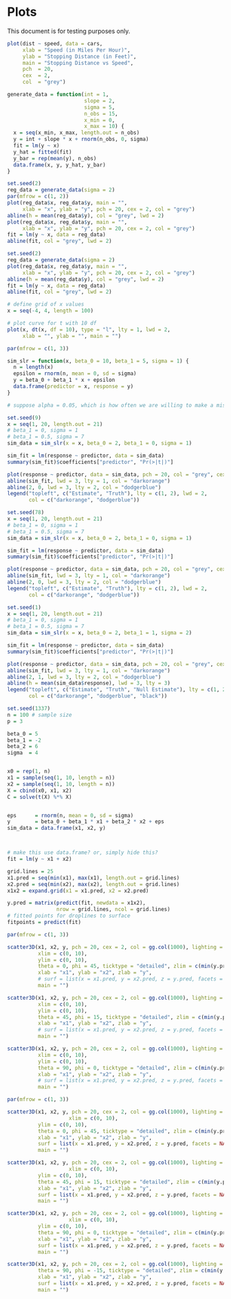 # Plots

This document is for testing purposes only.

```r
plot(dist ~ speed, data = cars,
     xlab = "Speed (in Miles Per Hour)",
     ylab = "Stopping Distance (in Feet)",
     main = "Stopping Distance vs Speed",
     pch  = 20,
     cex  = 2,
     col  = "grey")
```

```r
generate_data = function(int = 1,
                         slope = 2,
                         sigma = 5,
                         n_obs = 15,
                         x_min = 0,
                         x_max = 10) {
  x = seq(x_min, x_max, length.out = n_obs)
  y = int + slope * x + rnorm(n_obs, 0, sigma)
  fit = lm(y ~ x)
  y_hat = fitted(fit)
  y_bar = rep(mean(y), n_obs)
  data.frame(x, y, y_hat, y_bar)
}
```


```r
set.seed(2)
reg_data = generate_data(sigma = 2)
par(mfrow = c(1, 2))
plot(reg_data$x, reg_data$y, main = "", 
     xlab = "x", ylab = "y", pch = 20, cex = 2, col = "grey")
abline(h = mean(reg_data$y), col = "grey", lwd = 2)
plot(reg_data$x, reg_data$y, main = "", 
     xlab = "x", ylab = "y", pch = 20, cex = 2, col = "grey")
fit = lm(y ~ x, data = reg_data)
abline(fit, col = "grey", lwd = 2)
```

```r
set.seed(2)
reg_data = generate_data(sigma = 2)
plot(reg_data$x, reg_data$y, main = "", 
     xlab = "x", ylab = "y", pch = 20, cex = 2, col = "grey")
abline(h = mean(reg_data$y), col = "grey", lwd = 2)
fit = lm(y ~ x, data = reg_data)
abline(fit, col = "grey", lwd = 2)
```


```r
# define grid of x values
x = seq(-4, 4, length = 100)

# plot curve for t with 10 df
plot(x, dt(x, df = 10), type = "l", lty = 1, lwd = 2,
     xlab = "", ylab = "", main = "")
```



```r
par(mfrow = c(1, 3))

sim_slr = function(x, beta_0 = 10, beta_1 = 5, sigma = 1) {
  n = length(x)
  epsilon = rnorm(n, mean = 0, sd = sigma)
  y = beta_0 + beta_1 * x + epsilon
  data.frame(predictor = x, response = y)
}

# suppose alpha = 0.05, which is how often we are willing to make a mistake if the null hypothesis is true

set.seed(9)
x = seq(1, 20, length.out = 21)
# beta_1 = 0, sigma = 1
# beta_1 = 0.5, sigma = 7
sim_data = sim_slr(x = x, beta_0 = 2, beta_1 = 0, sigma = 1)

sim_fit = lm(response ~ predictor, data = sim_data)
summary(sim_fit)$coefficients["predictor", "Pr(>|t|)"]

plot(response ~ predictor, data = sim_data, pch = 20, col = "grey", cex = 1.5, ylim = c(-1, 5))
abline(sim_fit, lwd = 3, lty = 1, col = "darkorange")
abline(2, 0, lwd = 3, lty = 2, col = "dodgerblue")
legend("topleft", c("Estimate", "Truth"), lty = c(1, 2), lwd = 2,
       col = c("darkorange", "dodgerblue"))

set.seed(78)
x = seq(1, 20, length.out = 21)
# beta_1 = 0, sigma = 1
# beta_1 = 0.5, sigma = 7
sim_data = sim_slr(x = x, beta_0 = 2, beta_1 = 0, sigma = 1)

sim_fit = lm(response ~ predictor, data = sim_data)
summary(sim_fit)$coefficients["predictor", "Pr(>|t|)"]

plot(response ~ predictor, data = sim_data, pch = 20, col = "grey", cex = 1.5, ylim = c(-1, 5))
abline(sim_fit, lwd = 3, lty = 1, col = "darkorange")
abline(2, 0, lwd = 3, lty = 2, col = "dodgerblue")
legend("topleft", c("Estimate", "Truth"), lty = c(1, 2), lwd = 2,
       col = c("darkorange", "dodgerblue"))

set.seed(1)
x = seq(1, 20, length.out = 21)
# beta_1 = 0, sigma = 1
# beta_1 = 0.5, sigma = 7
sim_data = sim_slr(x = x, beta_0 = 2, beta_1 = 1, sigma = 2)

sim_fit = lm(response ~ predictor, data = sim_data)
summary(sim_fit)$coefficients["predictor", "Pr(>|t|)"]

plot(response ~ predictor, data = sim_data, pch = 20, col = "grey", cex = 1.5)
abline(sim_fit, lwd = 3, lty = 1, col = "darkorange")
abline(2, 1, lwd = 3, lty = 2, col = "dodgerblue")
abline(h = mean(sim_data$response), lwd = 3, lty = 3)
legend("topleft", c("Estimate", "Truth", "Null Estimate"), lty = c(1, 2, 3), lwd = 2,
       col = c("darkorange", "dodgerblue", "black"))
```










```r
set.seed(1337)
n = 100 # sample size
p = 3

beta_0 = 5
beta_1 = -2
beta_2 = 6
sigma  = 4


x0 = rep(1, n)
x1 = sample(seq(1, 10, length = n))
x2 = sample(seq(1, 10, length = n))
X = cbind(x0, x1, x2)
C = solve(t(X) %*% X)


eps      = rnorm(n, mean = 0, sd = sigma)
y        = beta_0 + beta_1 * x1 + beta_2 * x2 + eps
sim_data = data.frame(x1, x2, y)



# make this use data.frame? or, simply hide this?
fit = lm(y ~ x1 + x2)

grid.lines = 25
x1.pred = seq(min(x1), max(x1), length.out = grid.lines)
x2.pred = seq(min(x2), max(x2), length.out = grid.lines)
x1x2 = expand.grid(x1 = x1.pred, x2 = x2.pred)

y.pred = matrix(predict(fit, newdata = x1x2), 
                nrow = grid.lines, ncol = grid.lines)
# fitted points for droplines to surface
fitpoints = predict(fit)

```




```r
par(mfrow = c(1, 3))

scatter3D(x1, x2, y, pch = 20, cex = 2, col = gg.col(1000), lighting = TRUE, colkey = FALSE, pch = 20,
          xlim = c(0, 10), 
          ylim = c(0, 10),
          theta = 0, phi = 45, ticktype = "detailed", zlim = c(min(y.pred), max(y.pred)), clim = c(min(y.pred), max(y.pred)),
          xlab = "x1", ylab = "x2", zlab = "y",
          # surf = list(x = x1.pred, y = x2.pred, z = y.pred, facets = NA, fit = fitpoints), 
          main = "")

scatter3D(x1, x2, y, pch = 20, cex = 2, col = gg.col(1000), lighting = TRUE, colkey = FALSE,
          xlim = c(0, 10), 
          ylim = c(0, 10),
          theta = 45, phi = 15, ticktype = "detailed", zlim = c(min(y.pred), max(y.pred)), clim = c(min(y.pred), max(y.pred)),
          xlab = "x1", ylab = "x2", zlab = "y",
          # surf = list(x = x1.pred, y = x2.pred, z = y.pred, facets = NA, fit = fitpoints), 
          main = "")

scatter3D(x1, x2, y, pch = 20, cex = 2, col = gg.col(1000), lighting = TRUE, colkey = FALSE,
          xlim = c(0, 10), 
          ylim = c(0, 10),
          theta = 90, phi = 0, ticktype = "detailed", zlim = c(min(y.pred), max(y.pred)), clim = c(min(y.pred), max(y.pred)),
          xlab = "x1", ylab = "x2", zlab = "y",
          # surf = list(x = x1.pred, y = x2.pred, z = y.pred, facets = NA, fit = fitpoints), 
          main = "")

```


```r
par(mfrow = c(1, 3))

scatter3D(x1, x2, y, pch = 20, cex = 2, col = gg.col(1000), lighting = TRUE, colkey = FALSE, pch = 20,
                    xlim = c(0, 10), 
          ylim = c(0, 10),
          theta = 0, phi = 45, ticktype = "detailed", zlim = c(min(y.pred), max(y.pred)), clim = c(min(y.pred), max(y.pred)),
          xlab = "x1", ylab = "x2", zlab = "y",
          surf = list(x = x1.pred, y = x2.pred, z = y.pred, facets = NA, fit = fitpoints),
          main = "")

scatter3D(x1, x2, y, pch = 20, cex = 2, col = gg.col(1000), lighting = TRUE, colkey = FALSE,
                    xlim = c(0, 10), 
          ylim = c(0, 10),
          theta = 45, phi = 15, ticktype = "detailed", zlim = c(min(y.pred), max(y.pred)), clim = c(min(y.pred), max(y.pred)),
          xlab = "x1", ylab = "x2", zlab = "y",
          surf = list(x = x1.pred, y = x2.pred, z = y.pred, facets = NA, fit = fitpoints),
          main = "")

scatter3D(x1, x2, y, pch = 20, cex = 2, col = gg.col(1000), lighting = TRUE, colkey = FALSE,
                    xlim = c(0, 10), 
          ylim = c(0, 10),
          theta = 90, phi = 0, ticktype = "detailed", zlim = c(min(y.pred), max(y.pred)), clim = c(min(y.pred), max(y.pred)),
          xlab = "x1", ylab = "x2", zlab = "y",
          surf = list(x = x1.pred, y = x2.pred, z = y.pred, facets = NA, fit = fitpoints),
          main = "")
```




```r
scatter3D(x1, x2, y, pch = 20, cex = 2, col = gg.col(1000), lighting = TRUE, colkey = FALSE,
          theta = 90, phi = -15, ticktype = "detailed", zlim = c(min(y.pred), max(y.pred)), clim = c(min(y.pred), max(y.pred)),
          xlab = "x1", ylab = "x2", zlab = "y",
          surf = list(x = x1.pred, y = x2.pred, z = y.pred, facets = NA, fit = fitpoints),
          main = "")
```
